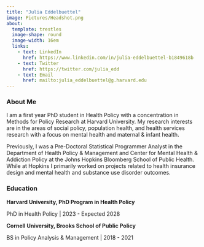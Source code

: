 ```yaml
---
title: "Julia Eddelbuettel"
image: Pictures/Headshot.png
about: 
  template: trestles
  image-shape: round
  image-width: 16em
  links:
    - text: LinkedIn
      href: https://www.linkedin.com/in/julia-eddelbuettel-b1849618b
    - text: Twitter
      href: https://twitter.com/julia_edd
    - text: Email
      href: mailto:julia_eddelbuettel@g.harvard.edu
---
```


### About Me

I am a first year PhD student in Health Policy with a concentration in Methods for Policy Research at Harvard University. My research interests are in the areas of social policy, population health, and health services research with a focus on mental health and maternal & infant health.

Previously, I was a Pre-Doctoral Statistical Programmer Analyst in the Department of Health Policy & Management and Center for Mental Health & Addiction Policy at the Johns Hopkins Bloomberg School of Public Health. While at Hopkins I primarily worked on projects related to health insurance design and mental health and substance use disorder outcomes. 

### Education

**Harvard University, PhD Program in Health Policy**

PhD in Health Policy \| 2023 - Expected 2028

**Cornell University, Brooks School of Public Policy**

BS in Policy Analysis & Management \| 2018 - 2021
